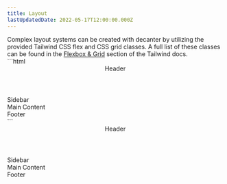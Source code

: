 ```yaml
---
title: Layout
lastUpdatedDate: 2022-05-17T12:00:00.000Z
---
```


<Section width="full" className="max-w-1200">
  Complex layout systems can be created with decanter by utilizing the provided Tailwind CSS flex and CSS grid classes. A full list of these classes can be found in the <a href="https://tailwindcss.com/docs/flex-basis" rel="nofollow">Flexbox &amp; Grid</a> section of the Tailwind docs.
</Section>

<Section heading="Page layout example:" width="full" className="max-w-1200">
  ```html
  <div class="grid md:grid-cols-4 grid-gap">
    <header class="md:col-span-4">Header</header>
    <aside>Sidebar</aside>
    <main class="md:col-span-3">Main Content</main>
    <footer class="md:col-span-4">Footer</footer>
  </div>
  ```
  <div className="grid md:grid-cols-4 grid-gap">
    <header className="p-4 rounded-lg shadow-lg bg-digital-blue text-white md:col-span-4">Header</header>
    <aside className="p-4 rounded-lg shadow-lg bg-digital-blue text-white">Sidebar</aside>
    <main className="p-4 rounded-lg shadow-lg bg-digital-blue text-white md:col-span-3">Main Content</main>
    <footer className="p-4 rounded-lg shadow-lg bg-digital-blue text-white md:col-span-4">Footer</footer>
  </div>
</Section>
